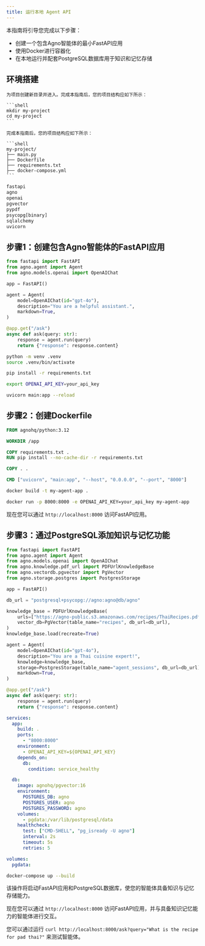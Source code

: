 ```yaml
---
title: 运行本地 Agent API
---
```

本指南将引导您完成以下步骤：

- 创建一个包含Agno智能体的最小FastAPI应用
- 使用Docker进行容器化
- 在本地运行并配套PostgreSQL数据库用于知识和记忆存储

## 环境搭建

<Steps>
  <Step title="为你的项目创建一个新目录">

    为项目创建新目录并进入。完成本指南后，您的项目结构应如下所示：

    ```shell
    mkdir my-project
    cd my-project
    ```

    完成本指南后，您的项目结构应如下所示：

    ```shell
    my-project/
    ├── main.py
    ├── Dockerfile
    ├── requirements.txt
    ├── docker-compose.yml
    ```

  </Step>
  <Step title="创建 `requirements.txt` 文件并添加所需依赖项：">

```txt requirements.txt
fastapi
agno
openai
pgvector
pypdf
psycopg[binary]
sqlalchemy
uvicorn
```

  </Step>
</Steps>

## 步骤1：创建包含Agno智能体的FastAPI应用

<Steps>
  <Step title="创建一个新的 Python 文件，例如 `main.py`，并添加以下代码以创建一个包含 Agno 智能体的最小 FastAPI 应用：">

```python main.py
from fastapi import FastAPI
from agno.agent import Agent
from agno.models.openai import OpenAIChat

app = FastAPI()

agent = Agent(
    model=OpenAIChat(id="gpt-4o"),
    description="You are a helpful assistant.",
    markdown=True,
)

@app.get("/ask")
async def ask(query: str):
    response = agent.run(query)
    return {"response": response.content}
```

  </Step>
  <Step title="创建并激活虚拟环境：">

```bash
python -m venv .venv
source .venv/bin/activate
```

  </Step>
  <Step title="运行以下命令安装所需依赖：">

```bash
pip install -r requirements.txt
```

  </Step>
  <Step title="设置您的 OPENAI_API_KEY 环境变量：">

```bash
export OPENAI_API_KEY=your_api_key
```

  </Step>
  <Step title="使用 `uvicorn main:app --reload` 运行 FastAPI 应用。">

```bash
uvicorn main:app --reload
```

</Step>
</Steps>

## 步骤2：创建Dockerfile

<Steps>
  <Step title="在同一目录下，创建一个名为`Dockerfile`的新文件，内容如下：">

```dockerfile Dockerfile
FROM agnohq/python:3.12

WORKDIR /app

COPY requirements.txt .
RUN pip install --no-cache-dir -r requirements.txt

COPY . .

CMD ["uvicorn", "main:app", "--host", "0.0.0.0", "--port", "8000"]
```

  </Step>
  <Step title="通过运行以下命令构建 Docker 镜像：">

```bash
docker build -t my-agent-app .
```

  </Step>
  <Step title="运行 Docker 容器命令：">

```bash
docker run -p 8000:8000 -e OPENAI_API_KEY=your_api_key my-agent-app
```

  </Step>
  <Step title="访问您的应用">

现在您可以通过 `http://localhost:8000` 访问FastAPI应用。

  </Step>
</Steps>

## 步骤3：通过PostgreSQL添加知识与记忆功能

<Steps>
  <Step title="更新您的 `main.py` 文件，以包含使用 PostgreSQL 的知识和记忆存储功能：">

```python main.py
from fastapi import FastAPI
from agno.agent import Agent
from agno.models.openai import OpenAIChat
from agno.knowledge.pdf_url import PDFUrlKnowledgeBase
from agno.vectordb.pgvector import PgVector
from agno.storage.postgres import PostgresStorage

app = FastAPI()

db_url = "postgresql+psycopg://agno:agno@db/agno"

knowledge_base = PDFUrlKnowledgeBase(
    urls=["https://agno-public.s3.amazonaws.com/recipes/ThaiRecipes.pdf"],
    vector_db=PgVector(table_name="recipes", db_url=db_url),
)
knowledge_base.load(recreate=True)

agent = Agent(
    model=OpenAIChat(id="gpt-4o"),
    description="You are a Thai cuisine expert!",
    knowledge=knowledge_base,
    storage=PostgresStorage(table_name="agent_sessions", db_url=db_url),
    markdown=True,
)

@app.get("/ask")
async def ask(query: str):
    response = agent.run(query)
    return {"response": response.content}
```

  </Step>
  <Step title="在同一目录下创建一个 `docker-compose.yml` 文件，内容如下：">

```yaml docker-compose.yml
services:
  app:
    build: .
    ports:
      - "8000:8000"
    environment:
      - OPENAI_API_KEY=${OPENAI_API_KEY}
    depends_on:
      db:
        condition: service_healthy

  db:
    image: agnohq/pgvector:16
    environment:
      POSTGRES_DB: agno
      POSTGRES_USER: agno
      POSTGRES_PASSWORD: agno
    volumes:
      - pgdata:/var/lib/postgresql/data
    healthcheck:
      test: ["CMD-SHELL", "pg_isready -U agno"]
      interval: 2s
      timeout: 5s
      retries: 5

volumes:
  pgdata:
```

  </Step>

  <Step title="运行 Docker Compose 设置命令：">

```bash
docker-compose up --build
```

该操作将启动FastAPI应用和PostgreSQL数据库，使您的智能体具备知识与记忆存储能力。

现在您可以通过 `http://localhost:8000` 访问FastAPI应用，并与具备知识记忆能力的智能体进行交互。

您可以通过运行 `curl http://localhost:8000/ask?query="What is the recipe for pad thai?"` 来测试智能体。

</Step>
</Steps>